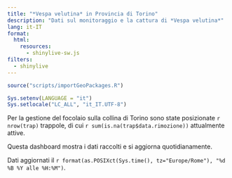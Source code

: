 ```yaml
---
title: "*Vespa velutina* in Provincia di Torino"
description: "Dati sul monitoraggio e la cattura di *Vespa velutina*"
lang: it-IT
format:
  html:
    resources: 
      - shinylive-sw.js
filters:
  - shinylive
---
```


```r
source("scripts/importGeoPackages.R")

Sys.setenv(LANGUAGE = "it")
Sys.setlocale("LC_ALL", "it_IT.UTF-8")
```

Per la gestione del focolaio sulla collina di Torino sono state posizionate `r nrow(trap)` trappole, di cui `r sum(is.na(trap$data.rimozione))` attualmente attive.

Questa dashboard mostra i dati raccolti e si aggiorna quotidianamente.

::: {.callout-note appearance="simple"}
Dati aggiornati il `r format(as.POSIXct(Sys.time(), tz="Europe/Rome"), "%d %B %Y alle %H:%M")`.
:::
